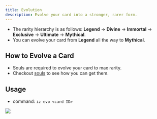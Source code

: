 ```yaml
---
title: Evolution
description: Evolve your card into a stronger, rarer form.
---
```

- The rarity hierarchy is as follows: **Legend** -> **Divine** -> **Immortal** -> **Exclusive** -> **Ultimate** -> **Mythical**.
- You can evolve your card from **Legend** all the way to **Mythical**.

## How to Evolve a Card
- Souls are required to evolve your card to max rarity.
- Checkout [souls](/advanced/souls) to see how you can get them.

## Usage
- command: `iz evo <card ID>`
<img class="rounded-md" src="../images/evo.gif" />

<CardGroup cols="3">
<Card title="Sacrifice" horizontal href="sacrifice" icon="thumbtack" />
<Card title="Souls" horizontal href="souls" icon="thumbtack" />
</CardGroup>
